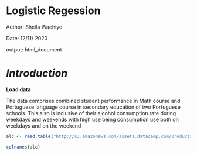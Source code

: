 # **Logistic Regession**

Author: Sheila Wachiye

Date:   12/11/ 2020

output: html_document

# *Introduction*

**Load data **

The data comprises combined student performance in Math course and Portuguese language course in secondary education of two Portuguese schools. This also is inclusive of their alcohol consumption rate during weekdays and weekends with high use being consumption use both on weekdays and on the weekend 

```r
alc <- read.table("http://s3.amazonaws.com/assets.datacamp.com/production/course_2218/datasets/alc.txt", sep=",", header=TRUE)

colnames(alc)

```


